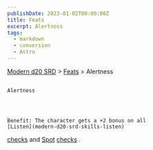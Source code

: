 ```yaml
---
publishDate: 2023-01-02T00:00:00Z
title: Feats
excerpt: Alertness
tags:
  - markdown
  - conversion
  - Astro
---
```


[Modern d20 SRD](/#modernD20) > [Feats](modern-d20-srd-feats-index) > Alertness

##

    Alertness




    Benefit: The character gets a +2 bonus on all
    [Listen](modern-d20-srd-skills-listen)

[checks](modern-d20-srd-skills-skill-basics-php#skill-check-index)
and
[Spot](modern-d20-srd-skills-spot)
[checks](modern-d20-srd-skills-skill-basics-php#skill-check-index)
.
